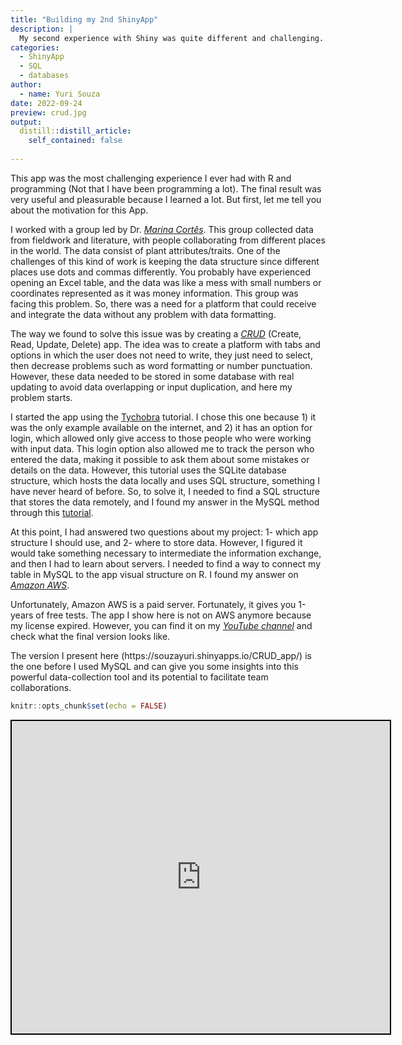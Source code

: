 ```yaml
---
title: "Building my 2nd ShinyApp"
description: |
  My second experience with Shiny was quite different and challenging. Here I created a CRUD app connected to SQL database management.
categories:
  - ShinyApp 
  - SQL
  - databases
author:
  - name: Yuri Souza
date: 2022-09-24
preview: crud.jpg
output:
  distill::distill_article:
    self_contained: false
    
---
```

This app was the most challenging experience I ever had with R and programming (Not that I have been programming a lot). The final result was very useful and pleasurable because I learned a lot. But first, let me tell you about the motivation for this App. 

I worked with a group led by Dr. [*Marina Cortês*](https://marinaccortes.wixsite.com/marina). This group collected data from fieldwork and literature, with people collaborating from different places in the world. The data consist of plant attributes/traits. One of the challenges of this kind of work is keeping the data structure since different places use dots and commas differently. You probably have experienced opening an Excel table, and the data was like a mess with small numbers or coordinates represented as it was money information. This group was facing this problem. So, there was a need for a platform that could receive and integrate the data without any problem with data formatting. 

The way we found to solve this issue was by creating a [*CRUD*](https://www.codecademy.com/article/what-is-crud) (Create, Read, Update, Delete) app. The idea was to create a platform with tabs and options in which the user does not need to write, they just need to select, then decrease problems such as word formatting or number punctuation. However, these data needed to be stored in some database with real updating to avoid data overlapping or input duplication, and here my problem starts. 

I started the app using the [Tychobra](https://www.tychobra.com/posts/2020-01-29-shiny-crud-traditional/) tutorial. I chose this one because 1) it was the only example available on the internet, and 2) it has an option for login, which allowed only give access to those people who were working with input data. This login option also allowed me to track the person who entered the data, making it possible to ask them about some mistakes or details on the data. However, this tutorial uses the SQLite database structure, which hosts the data locally and uses SQL structure, something I have never heard of before. So, to solve it, I needed to find a SQL structure that stores the data remotely, and I found my answer in the MySQL method through this [tutorial](https://shiny.rstudio.com/articles/persistent-data-storage.html). 

At this point, I had answered two questions about my project: 1- which app structure I should use, and 2- where to store data. However, I figured it would take something necessary to intermediate the information exchange, and then I had to learn about servers. I needed to find a way to connect my table in MySQL to the app visual structure on R. I found my answer on [*Amazon AWS*](https://aws.amazon.com/).  

Unfortunately, Amazon AWS is a paid server. Fortunately, it gives you 1-years of free tests. The app I show here is not on AWS anymore because my license expired. However, you can find it on my [*YouTube channel*](https://youtu.be/jIEttyrSTbE) and check what the final version looks like. 

The version I present here (https://souzayuri.shinyapps.io/CRUD_app/) is the one before I used MySQL and can give you some insights into this powerful data-collection tool and its potential to facilitate team collaborations. 

```r
knitr::opts_chunk$set(echo = FALSE)
```

<iframe src="https://souzayuri.shinyapps.io/CRUD_app/"
        style="border: 2px solid black; width: 120%; height: 500px;"></iframe>